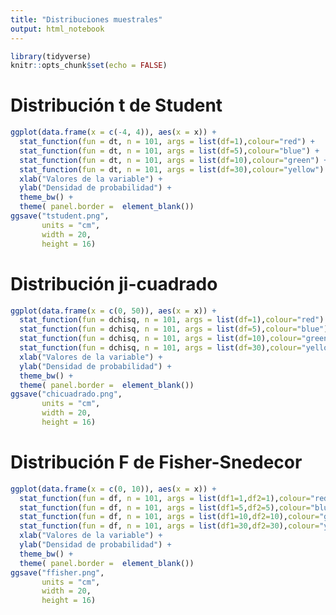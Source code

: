 ```yaml
---
title: "Distribuciones muestrales"
output: html_notebook
---
```


```r
library(tidyverse)
knitr::opts_chunk$set(echo = FALSE)
```

# Distribución t de Student  

```r
ggplot(data.frame(x = c(-4, 4)), aes(x = x)) +
  stat_function(fun = dt, n = 101, args = list(df=1),colour="red") +
  stat_function(fun = dt, n = 101, args = list(df=5),colour="blue") +
  stat_function(fun = dt, n = 101, args = list(df=10),colour="green") +
  stat_function(fun = dt, n = 101, args = list(df=30),colour="yellow") +
  xlab("Valores de la variable") +
  ylab("Densidad de probabilidad") +
  theme_bw() +
  theme( panel.border =  element_blank())
ggsave("tstudent.png",
       units = "cm",
       width = 20,
       height = 16)
```

# Distribución ji-cuadrado

```r
ggplot(data.frame(x = c(0, 50)), aes(x = x)) +
  stat_function(fun = dchisq, n = 101, args = list(df=1),colour="red") +
  stat_function(fun = dchisq, n = 101, args = list(df=5),colour="blue") +
  stat_function(fun = dchisq, n = 101, args = list(df=10),colour="green") +
  stat_function(fun = dchisq, n = 101, args = list(df=30),colour="yellow") +
  xlab("Valores de la variable") +
  ylab("Densidad de probabilidad") +
  theme_bw() +
  theme( panel.border =  element_blank())
ggsave("chicuadrado.png",
       units = "cm",
       width = 20,
       height = 16)
```


# Distribución F de Fisher-Snedecor

```r
ggplot(data.frame(x = c(0, 10)), aes(x = x)) +
  stat_function(fun = df, n = 101, args = list(df1=1,df2=1),colour="red") +
  stat_function(fun = df, n = 101, args = list(df1=5,df2=5),colour="blue") +
  stat_function(fun = df, n = 101, args = list(df1=10,df2=10),colour="green") +
  stat_function(fun = df, n = 101, args = list(df1=30,df2=30),colour="yellow") +
  xlab("Valores de la variable") +
  ylab("Densidad de probabilidad") +
  theme_bw() +
  theme( panel.border =  element_blank())
ggsave("ffisher.png",
       units = "cm",
       width = 20,
       height = 16)
```


